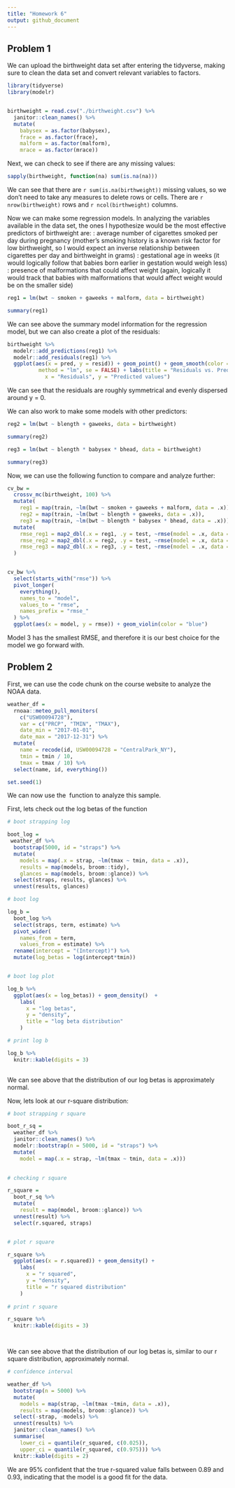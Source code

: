```yaml
---
title: "Homework 6"
output: github_document
---
```


## Problem 1

We can upload the birthweight data set after entering the tidyverse, making
sure to clean the data set and convert relevant variables to factors.


```r

library(tidyverse)
library(modelr)


birthweight = read.csv("./birthweight.csv") %>%
  janitor::clean_names() %>%
  mutate(
    babysex = as.factor(babysex),
    frace = as.factor(frace),
    malform = as.factor(malform),
    mrace = as.factor(mrace))


```

Next, we can check to see if there are any missing values:

```r

sapply(birthweight, function(na) sum(is.na(na)))

```

We can see that there are `r sum(is.na(birthweight))` missing values, so we 
don't need to take any measures to delete rows or cells. There are `r nrow(birthweight)` rows 
and `r ncol(birthweight)` columns.

Now we can make some regression models. In analyzing the variables available in 
the data set, the ones I hypothesize would be the most effective predictors
of birthweight are:
\smoken\: average number of cigarettes smoked per day during pregnancy (mother's
smoking history is a known risk factor for low birthweight, so I would expect
an inverse relationship between cigarettes per day and birthweight in grams)
\gaweeks\: gestational age in weeks (it would logically follow that babies born
earlier in gestation would weigh less)
\malform\: presence of malformations that could affect weight (again, logically
it would track that babies with malformations that would affect weight would be
on the smaller side)



```r

reg1 = lm(bwt ~ smoken + gaweeks + malform, data = birthweight)

summary(reg1)

```

We can see above the summary model information for the regression model, but we can also create a plot of the residuals:

```r

birthweight %>%
  modelr::add_predictions(reg1) %>%
  modelr::add_residuals(reg1) %>%
  ggplot(aes(x = pred, y = resid)) + geom_point() + geom_smooth(color = "blue",
          method = "lm", se = FALSE) + labs(title = "Residuals vs. Predicted",
            x = "Residuals", y = "Predicted values")


```

We can see that the residuals are roughly symmetrical and evenly dispersed 
around y = 0.


We can also work to make some models with other predictors:

```r

reg2 = lm(bwt ~ blength + gaweeks, data = birthweight)

summary(reg2)

reg3 = lm(bwt ~ blength * babysex * bhead, data = birthweight)

summary(reg3)

```

Now, we can use the following function to compare and analyze further:

```r

cv_bw =
  crossv_mc(birthweight, 100) %>%
  mutate(
    reg1 = map(train, ~lm(bwt ~ smoken + gaweeks + malform, data = .x)),
    reg2 = map(train, ~lm(bwt ~ blength + gaweeks, data = .x)),
    reg3 = map(train, ~lm(bwt ~ blength * babysex * bhead, data = .x))) %>%
  mutate(
    rmse_reg1 = map2_dbl(.x = reg1, .y = test, ~rmse(model = .x, data = .y)),
    rmse_reg2 = map2_dbl(.x = reg2, .y = test, ~rmse(model = .x, data = .y)),
    rmse_reg3 = map2_dbl(.x = reg3, .y = test, ~rmse(model = .x, data = .y))
  )


cv_bw %>%
  select(starts_with("rmse")) %>%
  pivot_longer(
    everything(),
    names_to = "model",
    values_to = "rmse",
    names_prefix = "rmse_"
  ) %>%
  ggplot(aes(x = model, y = rmse)) + geom_violin(color = "blue")


```


Model 3 has the smallest RMSE, and therefore it is our best choice for the model
we go forward with.


## Problem 2

First, we can use the code chunk on the course website to analyze the NOAA data.

```r

weather_df = 
  rnoaa::meteo_pull_monitors(
    c("USW00094728"),
    var = c("PRCP", "TMIN", "TMAX"), 
    date_min = "2017-01-01",
    date_max = "2017-12-31") %>%
  mutate(
    name = recode(id, USW00094728 = "CentralPark_NY"),
    tmin = tmin / 10,
    tmax = tmax / 10) %>%
  select(name, id, everything())

set.seed(1)

```

We can now use the \bootstrap\ function to analyze this sample.

First, lets check out the log betas of the function

```r


# boot strapping log

boot_log = 
 weather_df %>%
  bootstrap(5000, id = "straps") %>%
  mutate(
    models = map(.x = strap, ~lm(tmax ~ tmin, data = .x)),
    results = map(models, broom::tidy),
    glances = map(models, broom::glance)) %>%
  select(straps, results, glances) %>%
  unnest(results, glances)

# boot log

log_b = 
  boot_log %>%
  select(straps, term, estimate) %>%
  pivot_wider(
    names_from = term,
    values_from = estimate) %>%
  rename(intercept = "(Intercept)") %>%
  mutate(log_betas = log(intercept*tmin))


# boot log plot

log_b %>%
  ggplot(aes(x = log_betas)) + geom_density()  + 
    labs(
      x = "log betas",
      y = "density",
      title = "log beta distribution"
    )

# print log b

log_b %>%
  knitr::kable(digits = 3)
  


```

We can see above that the distribution of our log betas is approximately 
normal.


Now, lets look at our r-square distribution:

```r

# boot strapping r square

boot_r_sq = 
  weather_df %>%
  janitor::clean_names() %>%
  modelr::bootstrap(n = 5000, id = "straps") %>%
  mutate(
    model = map(.x = strap, ~lm(tmax ~ tmin, data = .x)))
  

# checking r square

r_square = 
  boot_r_sq %>%
  mutate(
    result = map(model, broom::glance)) %>%
  unnest(result) %>%
  select(r.squared, straps)


# plot r square

r_square %>%
  ggplot(aes(x = r.squared)) + geom_density() + 
    labs(
      x = "r squared",
      y = "density",
      title = "r squared distribution"
    )
  
# print r square 

r_square %>%
  knitr::kable(digits = 3)




```

We can see above that the distribution of our log betas is, similar to our r
square distribution, approximately normal.


```r

# confidence interval

weather_df %>%
  bootstrap(n = 5000) %>%
  mutate(
    models = map(strap, ~lm(tmax ~tmin, data = .x)),
    results = map(models, broom::glance)) %>%
  select(-strap, -models) %>%
  unnest(results) %>%
  janitor::clean_names() %>%
  summarise(
    lower_ci = quantile(r_squared, c(0.025)),
    upper_ci = quantile(r_squared, c(0.975))) %>%
  knitr::kable(digits = 2)


```


We are 95% confident that the true r-squared value falls between 0.89 and 0.93,
indicating that the model is a good fit for the data.



